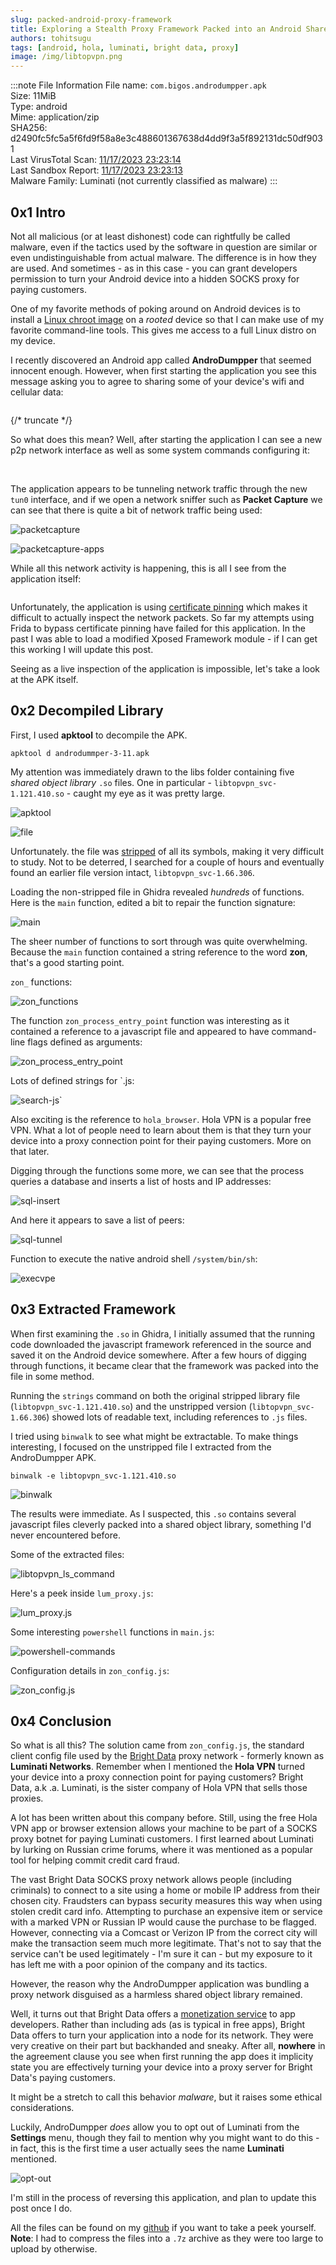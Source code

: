 ```yaml
---
slug: packed-android-proxy-framework
title: Exploring a Stealth Proxy Framework Packed into an Android Shared Library
authors: tohitsugu
tags: [android, hola, luminati, bright data, proxy]
image: /img/libtopvpn.png
---
```



:::note File Information
File name: `com.bigos.androdumpper.apk` <br/>
Size: 11MiB <br/>
Type: android <br/>
Mime: application/zip <br/>
SHA256: d2490fc5fc5a5f6fd9f58a8e3c488601367638d4dd9f3a5f892131dc50df9031 <br/>
Last VirusTotal Scan: [11/17/2023 23:23:14](https://www.virustotal.com/file/d2490fc5fc5a5f6fd9f58a8e3c488601367638d4dd9f3a5f892131dc50df9031/analysis) <br/>
Last Sandbox Report: [11/17/2023 23:23:13](https://www.hybrid-analysis.com/sample/d2490fc5fc5a5f6fd9f58a8e3c488601367638d4dd9f3a5f892131dc50df9031/6557f5e04029ab79350e64d3) <br/>
Malware Family: Luminati (not currently classified as malware)
:::



## 0x1 Intro

Not all malicious (or at least dishonest) code can rightfully be called malware, even if the tactics used by the software in question are similar or even undistinguishable from actual malware. The difference is in how they are used. And sometimes - as in this case - you can grant developers permission to turn your Android device into a hidden SOCKS proxy for paying customers.

One of my favorite methods of poking around on Android devices is to install a [Linux chroot image](https://xdaforums.com/t/tutorial-how-to-build-ur-own-chrooted-linux-for-android-step-by-step.3586319/) on a *rooted* device so that I can make use of my favorite command-line tools. This gives me access to a full Linux distro on my device.  

I recently discovered an Android app called **AndroDumpper** that seemed innocent enough. However, when first starting the application you see this message asking you to agree to sharing some of your device's wifi and cellular data:



<Image img={androterms} style={{height:500}} />



{/* truncate */}


So what does this mean? Well, after starting the application I can see a new p2p network interface as well as some system commands configuring it:


<Image img={ifconfig} style={{height:500}} />



<Image img={ps} style={{width:800}} />


The application appears to be tunneling network traffic through the new `tun0` interface, and if we open a network sniffer such as **Packet Capture** we can see that there is quite a bit of network traffic being used: 

![packetcapture](./img/packet1.png)

![packetcapture-apps](./img/packet.png)

While all this network activity is happening, this is all I see from the application itself: 


<Image img={appmenu} style={{height:500}} />



Unfortunately, the application is using [certificate pinning](https://developer.android.com/privacy-and-security/security-config) which makes it difficult to actually inspect the network packets. So far my attempts using Frida to bypass certificate pinning have failed for this application. In the past I was able to load a modified Xposed Framework module - if I can get this working I will update this post.  

Seeing as a live inspection of the application is impossible, let's take a look at the APK itself. 

## 0x2 Decompiled Library

First, I used **apktool** to decompile the APK. 

```shell 
apktool d androdummper-3-11.apk
```

My attention was immediately drawn to the libs folder containing five *shared object library* `.so` files. One in particular - `libtopvpn_svc-1.121.410.so` - caught my eye as it was pretty large.

![apktool](./img/apktool.png)

![file](./img/file.png)

Unfortunately. the file was [stripped](https://www.man7.org/linux/man-pages/man1/strip.1.html) of all its symbols, making it very difficult to study. Not to be deterred, I searched for a couple of hours and eventually found an earlier file version intact, `libtopvpn_svc-1.66.306`.

Loading the non-stripped file in Ghidra revealed *hundreds* of functions. Here is the `main` function, edited a bit to repair the function signature:

![main](./img/main.png)

The sheer number of functions to sort through was quite overwhelming. Because the `main` function contained a string reference to the word **zon**, that's a good starting point. 

`zon_` functions: 

![zon_functions](./img/zon.png)

The function `zon_process_entry_point` function was interesting as it contained a reference to a javascript file and appeared to have command-line flags defined as arguments: 

![zon_process_entry_point](./img/zonprocess.png)

Lots of defined strings for `.js:

![search-js](./img/searchjs.png)` 

Also exciting is the reference to `hola_browser`. Hola VPN is a popular free VPN. What a lot of people need to learn about them is that they turn your device into a proxy connection point for their paying customers. More on that later. 

Digging through the functions some more, we can see that the process queries a database and inserts a list of hosts and IP addresses:

![sql-insert](./img/sqlinsert.png)

And here it appears to save a list of peers:

![sql-tunnel](./img/ztunsql.png)

Function to execute the native android shell `/system/bin/sh`: 

![execvpe](./img/execvpe2.png)

## 0x3 Extracted Framework

When first examining the `.so` in Ghidra, I initially assumed that the running code downloaded the javascript framework referenced in the source and saved it on the Android device somewhere. After a few hours of digging through functions, it became clear that the framework was packed into the file in some method. 

Running the `strings` command on both the original stripped library file (`libtopvpn_svc-1.121.410.so`) and the unstripped version (`libtopvpn_svc-1.66.306`) showed lots of readable text, including references to `.js` files. 

I tried using `binwalk` to see what might be extractable. To make things interesting, I focused on the unstripped file I extracted from the AndroDumpper APK. 

```shell 
binwalk -e libtopvpn_svc-1.121.410.so
```

![binwalk](./img/binwalk.png)

The results were immediate. As I suspected, this `.so` contains several javascript files cleverly packed into a shared object library, something I'd never encountered before. 

Some of the extracted files: 

![libtopvpn_ls_command](./img/libtopvpn.png)

Here's a peek inside `lum_proxy.js`: 

![lum_proxy.js](./img/lumproxy.png)

Some interesting `powershell` functions in `main.js`: 

![powershell-commands](./img/pscommands.png)

Configuration details in  `zon_config.js`: 

![zon_config.js](./img/zonconfig.png)

## 0x4 Conclusion

So what is all this? The solution came from `zon_config.js`, the standard client config file used by the [Bright Data](https://brightdata.com/luminati) proxy network - formerly known as **Luminati Networks**. Remember when I mentioned the **Hola VPN** turned your device into a proxy connection point for paying customers? Bright Data, a.k .a. Luminati, is the sister company of Hola VPN that sells those proxies.   

A lot has been written about this company before. Still, using the free Hola VPN app or browser extension allows your machine to be part of a SOCKS proxy botnet for paying Luminati customers. I first learned about Luminati by lurking on Russian crime forums, where it was mentioned as a popular tool for helping commit credit card fraud.  

The vast Bright Data SOCKS proxy network allows people (including criminals) to connect to a site using a home or mobile IP address from their chosen city. Fraudsters can bypass security measures this way when using stolen credit card info. Attempting to purchase an expensive item or service with a marked VPN or Russian IP would cause the purchase to be flagged. However, connecting via a Comcast or Verizon IP from the correct city will make the transaction seem much more legitimate. That's not to say that the service can't be used legitimately - I'm sure it can - but my exposure to it has left me with a poor opinion of the company and its tactics. 

However, the reason why the AndroDumpper application was bundling a proxy network disguised as a harmless shared object library remained.  

Well, it turns out that Bright Data offers a [monetization service](https://bright-sdk.com/) to app developers. Rather than including ads (as is typical in free apps), Bright Data offers to turn your application into a node for its network. They were very creative on their part but backhanded and sneaky. After all, **nowhere** in the agreement clause you see when first running the app does it implicity state you are effectively turning your device into a proxy server for Bright Data's paying customers.

It might be a stretch to call this behavior *malware*, but it raises some ethical considerations. 

Luckily, AndroDumpper *does* allow you to opt out of Luminati from the **Settings** menu, though they fail to mention why you might want to do this - in fact, this is the first time a user actually sees the name **Luminati** mentioned. 

![opt-out](./img/optout.png)

I'm still in the process of reversing this application, and plan to update this post once I do. 

All the files can be found on my [github](https://github.com/tohitsugu/androdumpper) if you want to take a peek yourself. **Note**: I had to compress the files into a `.7z` archive as they were too large to upload by otherwise. 



